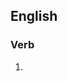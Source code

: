 ==English==

===Verb===
{{head|en|present participle}}

# {{present participle of|gradate|lang=en|nocat=1}}